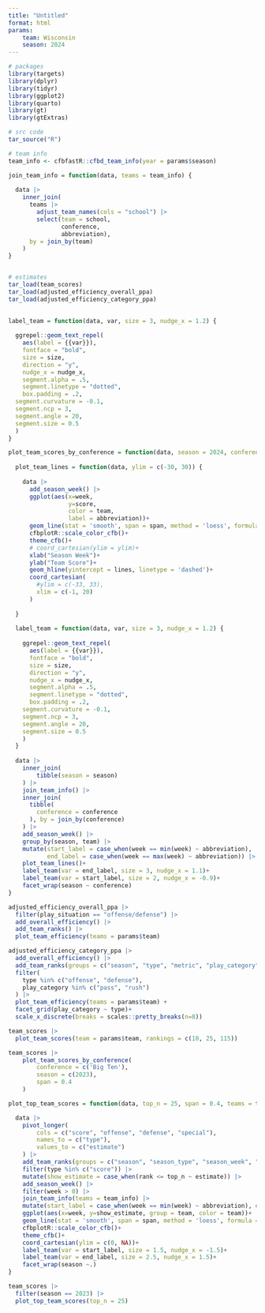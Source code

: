 ```yaml
---
title: "Untitled"
format: html
params: 
    team: Wisconsin
    season: 2024
---
```



```r

# packages
library(targets)
library(dplyr)
library(tidyr)
library(ggplot2)
library(quarto)
library(gt)
library(gtExtras)

# src code
tar_source("R")

# team info
team_info <- cfbfastR::cfbd_team_info(year = params$season)

join_team_info = function(data, teams = team_info) {
  
  data |>
    inner_join(
      teams |>
        adjust_team_names(cols = "school") |>
        select(team = school,
               conference,
               abbreviation),
      by = join_by(team)
    )
}


# estimates
tar_load(team_scores)
tar_load(adjusted_efficiency_overall_ppa)
tar_load(adjusted_efficiency_category_ppa)

  
label_team = function(data, var, size = 3, nudge_x = 1.2) {
  
  ggrepel::geom_text_repel(
    aes(label = {{var}}),
    fontface = "bold",
    size = size,
    direction = "y",
    nudge_x = nudge_x,
    segment.alpha = .5,
    segment.linetype = "dotted",
    box.padding = .2,
  segment.curvature = -0.1,
  segment.ncp = 3,
  segment.angle = 20,
  segment.size = 0.5
  )
}

plot_team_scores_by_conference = function(data, season = 2024, conference = 'Big Ten', span = 0.15, lines = c(0)) {
  
  plot_team_lines = function(data, ylim = c(-30, 30)) {
    
    data |>
      add_season_week() |>
      ggplot(aes(x=week,
                 y=score,
                 color = team,
                 label = abbreviation))+
      geom_line(stat = 'smooth', span = span, method = 'loess', formula = 'y ~ x')+
      cfbplotR::scale_color_cfb()+
      theme_cfb()+
      # coord_cartesian(ylim = ylim)+
      xlab("Season Week")+
      ylab("Team Score")+
      geom_hline(yintercept = lines, linetype = 'dashed')+
      coord_cartesian(
        #ylim = c(-33, 33),
        xlim = c(-1, 20)
      )
    
  }
  
  label_team = function(data, var, size = 3, nudge_x = 1.2) {
    
    ggrepel::geom_text_repel(
      aes(label = {{var}}),
      fontface = "bold",
      size = size,
      direction = "y",
      nudge_x = nudge_x,
      segment.alpha = .5,
      segment.linetype = "dotted",
      box.padding = .2,
    segment.curvature = -0.1,
    segment.ncp = 3,
    segment.angle = 20,
    segment.size = 0.5
    )
  }
  
  data |>
    inner_join(
        tibble(season = season)
    ) |>
    join_team_info() |>
    inner_join(
      tibble(
        conference = conference
      ), by = join_by(conference)
    ) |>
    add_season_week() |>
    group_by(season, team) |>
    mutate(start_label = case_when(week == min(week) ~ abbreviation),
           end_label = case_when(week == max(week) ~ abbreviation)) |>
    plot_team_lines()+
    label_team(var = end_label, size = 3, nudge_x = 1.1)+
    label_team(var = start_label, size = 2, nudge_x = -0.9)+
    facet_wrap(season ~ conference)
}

```

```r

adjusted_efficiency_overall_ppa |>
  filter(play_situation == "offense/defense") |>
  add_overall_efficiency() |>
  add_team_ranks() |>
  plot_team_efficiency(teams = params$team)

```


```r

adjusted_efficiency_category_ppa |>
  add_overall_efficiency() |>
  add_team_ranks(groups = c("season", "type", "metric", "play_category")) |>
  filter(
    type %in% c("offense", "defense"),
    play_category %in% c("pass", "rush")
  ) |>
  plot_team_efficiency(teams = params$team) +
  facet_grid(play_category ~ type)+
  scale_x_discrete(breaks = scales::pretty_breaks(n=8))


```


```r

team_scores |>
  plot_team_scores(team = params$team, rankings = c(10, 25, 115))

```


```r

team_scores |>
    plot_team_scores_by_conference(
        conference = c('Big Ten'),
        season = c(2023),
        span = 0.4
    )

```


```r

plot_top_team_scores = function(data, top_n = 25, span = 0.4, teams = team_info) {

  data |>
    pivot_longer(
        cols = c("score", "offense", "defense", "special"),
        names_to = c("type"),
        values_to = c("estimate")
    ) |>
    add_team_ranks(groups = c("season", "season_type", "season_week", "type")) |>
    filter(type %in% c("score")) |>
    mutate(show_estimate = case_when(rank <= top_n ~ estimate)) |>
    add_season_week() |>
    filter(week > 0) |>
    join_team_info(teams = team_info) |>
    mutate(start_label = case_when(week == min(week) ~ abbreviation), end_label = case_when(week == max(week) ~ abbreviation)) |>
    ggplot(aes(x=week, y=show_estimate, group = team, color = team))+
    geom_line(stat = 'smooth', span = span, method = 'loess', formula = 'y ~ x')+
    cfbplotR::scale_color_cfb()+
    theme_cfb()+
    coord_cartesian(ylim = c(0, NA))+
    label_team(var = start_label, size = 1.5, nudge_x = -1.5)+
    label_team(var = end_label, size = 2.5, nudge_x = 1.5)+
    facet_wrap(season ~.)
}

team_scores |>
  filter(season == 2023) |>
  plot_top_team_scores(top_n = 25)


```